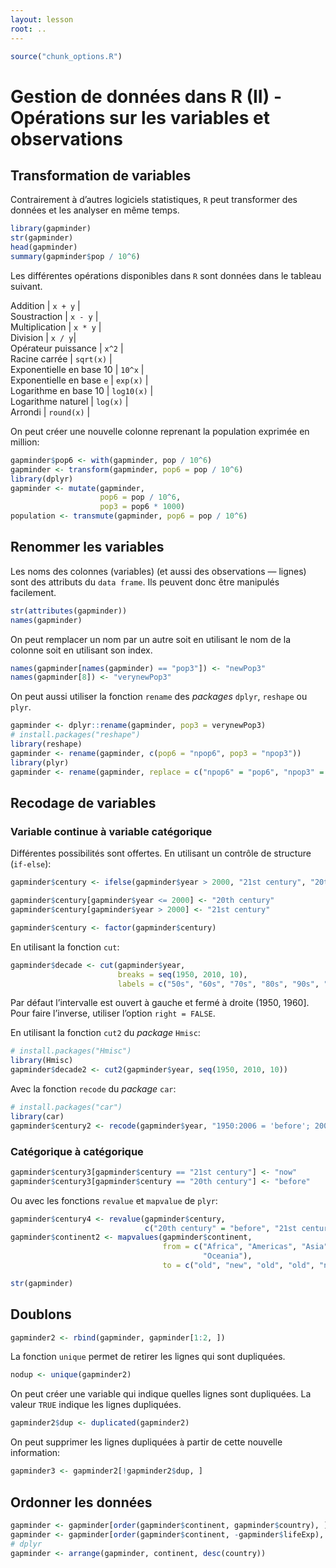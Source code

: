 ```yaml
---
layout: lesson
root: ..
---
```


```r
source("chunk_options.R")
```

# Gestion de données dans R (II) - Opérations sur les variables et observations

## Transformation de variables

Contrairement à d'autres logiciels statistiques, `R` peut transformer des
données et les analyser en même temps.

```r
library(gapminder)
str(gapminder)
head(gapminder)
summary(gapminder$pop / 10^6)
```

Les différentes opérations disponibles dans `R` sont données dans le tableau
suivant.

| Addition | `x + y` |
| Soustraction | `x - y` |
| Multiplication | `x * y` |
| Division | `x / y`|
| Opérateur puissance | `x^2` |
| Racine carrée | `sqrt(x)` |
| Exponentielle en base 10 | `10^x` |
| Exponentielle en base `e` | `exp(x)` |
| Logarithme en base 10 | `log10(x)` |
| Logarithme naturel | `log(x)` |
| Arrondi | `round(x)` |

On peut créer une nouvelle colonne reprenant la population exprimée en million:

```r
gapminder$pop6 <- with(gapminder, pop / 10^6)
gapminder <- transform(gapminder, pop6 = pop / 10^6)
library(dplyr)
gapminder <- mutate(gapminder,
                    pop6 = pop / 10^6,
                    pop3 = pop6 * 1000)
population <- transmute(gapminder, pop6 = pop / 10^6)
```

## Renommer les variables

Les noms des colonnes (variables) (et aussi des observations --- lignes) sont
des attributs du `data frame`. Ils peuvent donc être manipulés facilement.

```r
str(attributes(gapminder))
names(gapminder)
```

On peut remplacer un nom par un autre soit en utilisant le nom de la colonne
soit en utilisant son index.

```r
names(gapminder[names(gapminder) == "pop3"]) <- "newPop3"
names(gapminder[8]) <- "verynewPop3"
```

On peut aussi utiliser la fonction `rename` des *packages* `dplyr`, `reshape` ou
`plyr`.

```r
gapminder <- dplyr::rename(gapminder, pop3 = verynewPop3)
# install.packages("reshape")
library(reshape)
gapminder <- rename(gapminder, c(pop6 = "npop6", pop3 = "npop3"))
library(plyr)
gapminder <- rename(gapminder, replace = c("npop6" = "pop6", "npop3" = "pop3"))
```

## Recodage de variables

### Variable continue à variable catégorique

Différentes possibilités sont offertes. En utilisant un contrôle de structure
(`if-else`):

```r
gapminder$century <- ifelse(gapminder$year > 2000, "21st century", "20th century")

gapminder$century[gapminder$year <= 2000] <- "20th century"
gapminder$century[gapminder$year > 2000] <- "21st century"

gapminder$century <- factor(gapminder$century)
```

En utilisant la fonction `cut`:

```r
gapminder$decade <- cut(gapminder$year,
                        breaks = seq(1950, 2010, 10),
                        labels = c("50s", "60s", "70s", "80s", "90s", "00s"))
```

Par défaut l'intervalle est ouvert à gauche et fermé à droite (1950, 1960]. Pour
faire l'inverse, utiliser l'option `right = FALSE`.

En utilisant la fonction `cut2` du *package* `Hmisc`:

```r
# install.packages("Hmisc")
library(Hmisc)
gapminder$decade2 <- cut2(gapminder$year, seq(1950, 2010, 10))
```

Avec la fonction `recode` du *package* `car`:

```r
# install.packages("car")
library(car)
gapminder$century2 <- recode(gapminder$year, "1950:2006 = 'before'; 2007 = 'now'")
```

### Catégorique à catégorique

```r
gapminder$century3[gapminder$century == "21st century"] <- "now"
gapminder$century3[gapminder$century == "20th century"] <- "before"
```

Ou avec les fonctions `revalue` et `mapvalue` de `plyr`:

```r
gapminder$century4 <- revalue(gapminder$century,
                              c("20th century" = "before", "21st century" = "now"))
gapminder$continent2 <- mapvalues(gapminder$continent,
                                  from = c("Africa", "Americas", "Asia", "Europe",
                                           "Oceania"),
                                  to = c("old", "new", "old", "old", "new"))

str(gapminder)
```

## Doublons

```r
gapminder2 <- rbind(gapminder, gapminder[1:2, ])
```

La fonction `unique` permet de retirer les lignes qui sont dupliquées.

```r
nodup <- unique(gapminder2)
```

On peut créer une variable qui indique quelles lignes sont dupliquées. La valeur
`TRUE` indique les lignes dupliquées.

```r
gapminder2$dup <- duplicated(gapminder2)
```

On peut supprimer les lignes dupliquées à partir de cette nouvelle information:

```r
gapminder3 <- gapminder2[!gapminder2$dup, ]
```

## Ordonner les données

```r
gapminder <- gapminder[order(gapminder$continent, gapminder$country), ]
gapminder <- gapminder[order(gapminder$continent, -gapminder$lifeExp), ]
# dplyr
gapminder <- arrange(gapminder, continent, desc(country))
```

